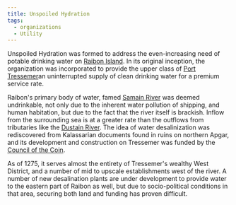 ```yaml
---
title: Unspoiled Hydration
tags:
  - organizations
  - Utility
---
```


Unspoiled Hydration was formed to address the even-increasing need of potable
drinking water on [Raibon Island](/locations/raibon-island/). In its
original inception, the organization was incorporated to provide the upper class
of [Port Tressemer](/locations/port-tressemer/)an uninterrupted supply of
clean drinking water for a premium service rate.

Raibon's primary body of water, famed
[Samain River](/locations/samain-river/) was deemed undrinkable, not only
due to the inherent water pollution of shipping, and human habitation, but due
to the fact that the river itself is brackish. Inflow from the surrounding sea
is at a greater rate than the outflows from tributaries like the
[Dustain River](/locations/dustain-river/). The idea of water
desalinization was rediscovered from Kalassarian documents found in ruins on
northern Apgar, and its development and construction on Tressemer was funded by
the [Council of the Coin](/organizations/council-of-the-coin).

As of 1275, it serves almost the entirety of Tressemer's wealthy West District,
and a number of mid to upscale establishments west of the river. A number of new
desalination plants are under development to provide water to the eastern part
of Raibon as well, but due to socio-political conditions in that area, securing
both land and funding has proven difficult.
